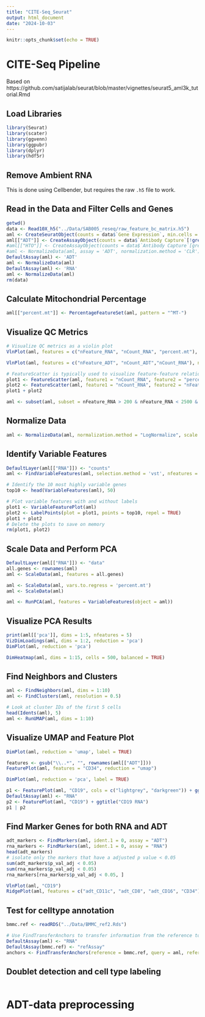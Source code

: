 ```yaml
---
title: "CITE-Seq_Seurat"
output: html_document
date: "2024-10-03"
---
```


```r
knitr::opts_chunk$set(echo = TRUE)
```

# CITE-Seq Pipeline

Based on https://github.com/satijalab/seurat/blob/master/vignettes/seurat5_aml3k_tutorial.Rmd

## Load Libraries

```r
library(Seurat)
library(scater)
library(ggvenn)
library(ggpubr)
library(dplyr)
library(hdf5r)
```

## Remove Ambient RNA

This is done using Cellbender, but requires the raw `.h5` file to work.

## Read in the Data and Filter Cells and Genes

```r
getwd()
data <- Read10X_h5("../Data/SAB005_reseq/raw_feature_bc_matrix.h5")
aml <- CreateSeuratObject(counts = data$`Gene Expression`, min.cells = 3, min.features = 100)
aml[["ADT"]] <- CreateAssayObject(counts = data$`Antibody Capture`[!grepl("Hashtag", rownames(data$`Antibody Capture`)), colnames(aml)])
#aml[["HTO"]] <- CreateAssayObject(counts = data$`Antibody Capture`[grepl("Hashtag", rownames(data$`Antibody Capture`)), colnames(aml)])
#aml <- NormalizeData(aml, assay = 'ADT', normalization.method = 'CLR')
DefaultAssay(aml) <- 'ADT'
aml <- NormalizeData(aml)
DefaultAssay(aml) <- 'RNA'
aml <- NormalizeData(aml)
rm(data)
```


## Calculate Mitochondrial Percentage

```r
aml[["percent.mt"]] <- PercentageFeatureSet(aml, pattern = "^MT-")
```

## Visualize QC Metrics

```r
# Visualize QC metrics as a violin plot
VlnPlot(aml, features = c("nFeature_RNA", "nCount_RNA", "percent.mt"), ncol = 3, pt.size = FALSE, alpha = 0.5)

VlnPlot(aml, features = c("nFeature_ADT", "nCount_ADT","nCount_RNA"), ncol = 3, pt.size = FALSE, alpha = 0.5)

# FeatureScatter is typically used to visualize feature-feature relationships, but can be used for anything calculated by the object, i.e., columns in object metadata, PC scores, etc.
plot1 <- FeatureScatter(aml, feature1 = "nCount_RNA", feature2 = "percent.mt")
plot2 <- FeatureScatter(aml, feature1 = "nCount_RNA", feature2 = "nFeature_RNA") 
plot1 + plot2

aml <- subset(aml, subset = nFeature_RNA > 200 & nFeature_RNA < 2500 & percent.mt < 5)
```

## Normalize Data

```r
aml <- NormalizeData(aml, normalization.method = "LogNormalize", scale.factor = 1e4)
```

## Identify Variable Features

```r
DefaultLayer(aml[["RNA"]]) <- "counts"
aml <- FindVariableFeatures(aml, selection.method = 'vst', nfeatures = 2000)

# Identify the 10 most highly variable genes
top10 <- head(VariableFeatures(aml), 50)

# Plot variable features with and without labels
plot1 <- VariableFeaturePlot(aml)
plot2 <- LabelPoints(plot = plot1, points = top10, repel = TRUE)
plot1 + plot2
# Delete the plots to save on memory
rm(plot1, plot2)
```

## Scale Data and Perform PCA

```r
DefaultLayer(aml[["RNA"]]) <- "data"
all.genes <- rownames(aml)
aml <- ScaleData(aml, features = all.genes)

aml <- ScaleData(aml, vars.to.regress = 'percent.mt')
aml <- ScaleData(aml)

aml <- RunPCA(aml, features = VariableFeatures(object = aml))
```

## Visualize PCA Results

```r
print(aml[['pca']], dims = 1:5, nfeatures = 5)
VizDimLoadings(aml, dims = 1:2, reduction = 'pca')
DimPlot(aml, reduction = 'pca')
```

```r
DimHeatmap(aml, dims = 1:15, cells = 500, balanced = TRUE)
```

## Find Neighbors and Clusters

```r
aml <- FindNeighbors(aml, dims = 1:10)
aml <- FindClusters(aml, resolution = 0.5)

# Look at cluster IDs of the first 5 cells
head(Idents(aml), 5)
aml <- RunUMAP(aml, dims = 1:10)
```

## Visualize UMAP and Feature Plot

```r
DimPlot(aml, reduction = 'umap', label = TRUE)
```

```r
features <- gsub("\\..*", "", rownames(aml[["ADT"]]))
FeaturePlot(aml, features = "CD34", reduction = "umap")
```

```r
DimPlot(aml, reduction = 'pca', label = TRUE)
```

```r
p1 <- FeaturePlot(aml, "CD19", cols = c("lightgrey", "darkgreen")) + ggtitle("CD19 protein")
DefaultAssay(aml) <- "RNA"
p2 <- FeaturePlot(aml, "CD19") + ggtitle("CD19 RNA")
p1 | p2
```

## Find Marker Genes for both RNA and ADT
```r
adt_markers <- FindMarkers(aml, ident.1 = 0, assay = "ADT")
rna_markers <- FindMarkers(aml, ident.1 = 0, assay = "RNA")
head(adt_markers)
# isolate only the markers that have a adjusted p value < 0.05
sum(adt_markers$p_val_adj < 0.05)
sum(rna_markers$p_val_adj < 0.05)
rna_markers[rna_markers$p_val_adj < 0.05, ]
```

```r
VlnPlot(aml, "CD19")
RidgePlot(aml, features = c("adt_CD11c", "adt_CD8", "adt_CD16", "CD34"), ncol = 2)
```


## Test for celltype annotation
```r
bmmc.ref <- readRDS("../Data/BMMC_ref2.Rds")
```

```r
# Use FindTransferAnchors to transfer information from the reference to the query
DefaultAssay(aml) <- "RNA"
DefaultAssay(bmmc.ref) <- "refAssay"
anchors <- FindTransferAnchors(reference = bmmc.ref, query = aml, reference.reduction = "pca", normalization.method = "SCT", dims = 1:10)

```



## Doublet detection and cell type labeling

```r

```


# ADT-data preprocessing
```r

```


